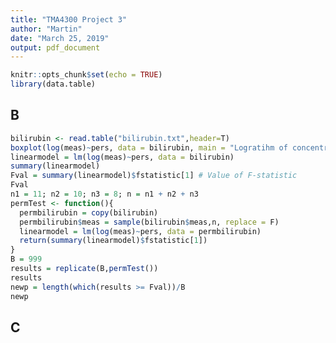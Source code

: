 ```yaml
---
title: "TMA4300 Project 3"
author: "Martin"
date: "March 25, 2019"
output: pdf_document
---
```


```r
knitr::opts_chunk$set(echo = TRUE)
library(data.table)
```

## B


```r
bilirubin <- read.table("bilirubin.txt",header=T)
boxplot(log(meas)~pers, data = bilirubin, main = "Logratihm of concentrations")
linearmodel = lm(log(meas)~pers, data = bilirubin)
summary(linearmodel)
Fval = summary(linearmodel)$fstatistic[1] # Value of F-statistic
Fval
n1 = 11; n2 = 10; n3 = 8; n = n1 + n2 + n3
permTest <- function(){
  permbilirubin = copy(bilirubin)
  permbilirubin$meas = sample(bilirubin$meas,n, replace = F)
  linearmodel = lm(log(meas)~pers, data = permbilirubin)
  return(summary(linearmodel)$fstatistic[1])
}
B = 999
results = replicate(B,permTest())
results
newp = length(which(results >= Fval))/B
newp
```


## C